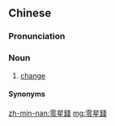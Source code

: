{{also|零星钱}}
==Chinese==
{{zh-forms|s=零星钱|type=21}}

===Pronunciation===
{{zh-pron
|mn=lân-san-chîⁿ
|cat=n
}}

===Noun===
{{zh-noun}}

# {{lb|zh|Min Nan}} [[change]] {{gloss|small denominations of money given in exchange for a larger denomination}}

====Synonyms====
{{zh-dial|零錢}}

[[zh-min-nan:零星錢]]
[[mg:零星錢]]